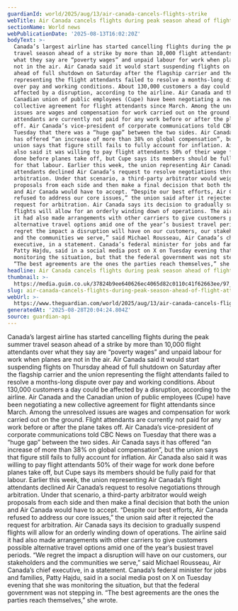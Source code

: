 ```yaml
---
guardianId: world/2025/aug/13/air-canada-cancels-flights-strike
webTitle: Air Canada cancels flights during peak season ahead of flight attendant strike
sectionName: World news
webPublicationDate: '2025-08-13T16:02:20Z'
bodyText: >-
  Canada’s largest airline has started cancelling flights during the peak summer
  travel season ahead of a strike by more than 10,000 flight attendants over
  what they say are “poverty wages” and unpaid labour for work when planes are
  not in the air. Air Canada said it would start suspending flights on Thursday
  ahead of full shutdown on Saturday after the flagship carrier and the union
  representing the flight attendants failed to resolve a months-long dispute
  over pay and working conditions. About 130,000 customers a day could be
  affected by a disruption, according to the airline. Air Canada and the
  Canadian union of public employees (Cupe) have been negotiating a new
  collective agreement for flight attendants since March. Among the unresolved
  issues are wages and compensation for work carried out on the ground. Flight
  attendants are currently not paid for any work before or after the plane takes
  off. Air Canada’s vice-president of corporate communications told CBC News on
  Tuesday that there was a “huge gap” between the two sides. Air Canada says it
  has offered “an increase of more than 38% on global compensation”, but the
  union says that figure still fails to fully account for inflation. Air Canada
  also said it was willing to pay flight attendants 50% of their wage for work
  done before planes take off, but Cupe says its members should be fully paid
  for that labour. Earlier this week, the union representing Air Canada’s flight
  attendants declined Air Canada’s request to resolve negotiations through
  arbitration. Under that scenario, a third-party arbitrator would weigh
  proposals from each side and then make a final decision that both the union
  and Air Canada would have to accept. “Despite our best efforts, Air Canada
  refused to address our core issues,” the union said after it rejected the
  request for arbitration. Air Canada says its decision to gradually suspend
  flights will allow for an orderly winding down of operations. The airline said
  it had also made arrangements with other carriers to give customers possible
  alternative travel options amid one of the year’s busiest travel periods. “We
  regret the impact a disruption will have on our customers, our stakeholders
  and the communities we serve,” said Michael Rousseau, Air Canada’s chief
  executive, in a statement. Canada’s federal minister for jobs and families,
  Patty Hajdu, said in a social media post on X on Tuesday evening that she was
  monitoring the situation, but that the federal government was not stepping in.
  “The best agreements are the ones the parties reach themselves,” she wrote.
headline: Air Canada cancels flights during peak season ahead of flight attendant strike
thumbnail: >-
  https://media.guim.co.uk/37824b9ee640626ec4065d82c0110c41f62663ee/97_0_7200_5760/500.jpg
slug: air-canada-cancels-flights-during-peak-season-ahead-of-flight-attendant-strike
webUrl: >-
  https://www.theguardian.com/world/2025/aug/13/air-canada-cancels-flights-strike
generatedAt: '2025-08-28T20:04:24.804Z'
source: guardian-api
---
```

Canada’s largest airline has started cancelling flights during the peak summer travel season ahead of a strike by more than 10,000 flight attendants over what they say are “poverty wages” and unpaid labour for work when planes are not in the air. Air Canada said it would start suspending flights on Thursday ahead of full shutdown on Saturday after the flagship carrier and the union representing the flight attendants failed to resolve a months-long dispute over pay and working conditions. About 130,000 customers a day could be affected by a disruption, according to the airline. Air Canada and the Canadian union of public employees (Cupe) have been negotiating a new collective agreement for flight attendants since March. Among the unresolved issues are wages and compensation for work carried out on the ground. Flight attendants are currently not paid for any work before or after the plane takes off. Air Canada’s vice-president of corporate communications told CBC News on Tuesday that there was a “huge gap” between the two sides. Air Canada says it has offered “an increase of more than 38% on global compensation”, but the union says that figure still fails to fully account for inflation. Air Canada also said it was willing to pay flight attendants 50% of their wage for work done before planes take off, but Cupe says its members should be fully paid for that labour. Earlier this week, the union representing Air Canada’s flight attendants declined Air Canada’s request to resolve negotiations through arbitration. Under that scenario, a third-party arbitrator would weigh proposals from each side and then make a final decision that both the union and Air Canada would have to accept. “Despite our best efforts, Air Canada refused to address our core issues,” the union said after it rejected the request for arbitration. Air Canada says its decision to gradually suspend flights will allow for an orderly winding down of operations. The airline said it had also made arrangements with other carriers to give customers possible alternative travel options amid one of the year’s busiest travel periods. “We regret the impact a disruption will have on our customers, our stakeholders and the communities we serve,” said Michael Rousseau, Air Canada’s chief executive, in a statement. Canada’s federal minister for jobs and families, Patty Hajdu, said in a social media post on X on Tuesday evening that she was monitoring the situation, but that the federal government was not stepping in. “The best agreements are the ones the parties reach themselves,” she wrote.
